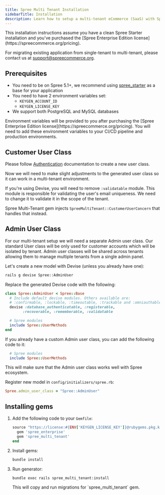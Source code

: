 ```yaml
---
title: Spree Multi Tenant Installation
sidebarTitle: Installation
description: Learn how to setup a multi-tenant eCommerce (SaaS) with Spree
---
```


<Warning>
  This installation instructions assume you have a clean Spree Starter installation and you've purchased the [Spree Enterprise Edition license](https://spreecommerce.org/pricing).
  
  For migrating existing application from single-tenant to multi-tenant, please contact us at [support@spreecommerce.org](mailto:support@spreecommerce.org).
</Warning>

## Prerequisites

* You need to be on Spree 5.1+, we recommend using [spree_starter](https://github.com/spree/spree_starter) as a base for your application
* You need to have 2 environment variables set:
  * `KEYGEN_ACCOUNT_ID`
  * `KEYGEN_LICENSE_KEY`
* We support both PostgreSQL and MySQL databases

<Info>
  Environment variables will be provided to you after purchasing the [Spree Enterprise Edition license](https://spreecommerce.org/pricing).
</Info>

<Warning>
  You will need to add these environment variables to your CI/CD pipeline and production environments.
</Warning>

## Customer User Class

Please follow [Authentication](/docs/developer/customization/authentication) documentation to create a new user class.

Now we will need to make slight adjustments to the generated user class so it can work in a multi-tenant environment.

If you're using Devise, you will need to remove `:validatable` module. This module is responsible for validating the user's email uniqueness. We need to change it to validate it in the scope of the tenant.

Spree Multi-Tenant gem injects `SpreeMultiTenant::CustomerUserConcern` that handles that instead.

## Admin User Class

For our multi-tenant setup we will need a separate Admin user class. Our standard User class will be only used for customer accounts which will be isolated by tenant. 
Admin user classes will be shared across tenants allowing them to manage multiple tenants from a single admin panel.

Let's create a new model with Devise (unless you already have one):

```bash
rails g devise Spree::AdminUser
```

Replace the generated Devise code with the following:

```ruby
class Spree::AdminUser < Spree::Base
  # Include default devise modules. Others available are:
  # :confirmable, :lockable, :timeoutable, :trackable and :omniauthable
  devise :database_authenticatable, :registerable,
        :recoverable, :rememberable, :validatable

  # Spree modules
  include Spree::UserMethods
end
```

If you already have a custom Admin user class, you can add the following code to it:

```ruby
  # Spree modules
  include Spree::UserMethods
```

This will make sure that the Admin user class works well with Spree ecosystem.

Register new model in `config/initializers/spree.rb`:

```ruby
Spree.admin_user_class = "Spree::AdminUser"
```

## Installing gems

1. Add the following code to your `Gemfile`:

    ```ruby
    source "https://license:#{ENV['KEYGEN_LICENSE_KEY']}@rubygems.pkg.keygen.sh/#{ENV['KEYGEN_ACCOUNT_ID']}" do
      gem 'spree_enterprise'
      gem 'spree_multi_tenant'
    end
    ```

2. Install gems:

    ```bash
    bundle install
    ```

3. Run generator:

    ```bash
    bundle exec rails spree_multi_tenant:install
    ```

    <Info>
      This will copy and run migrations for `spree_multi_tenant` gem.
    </Info>
